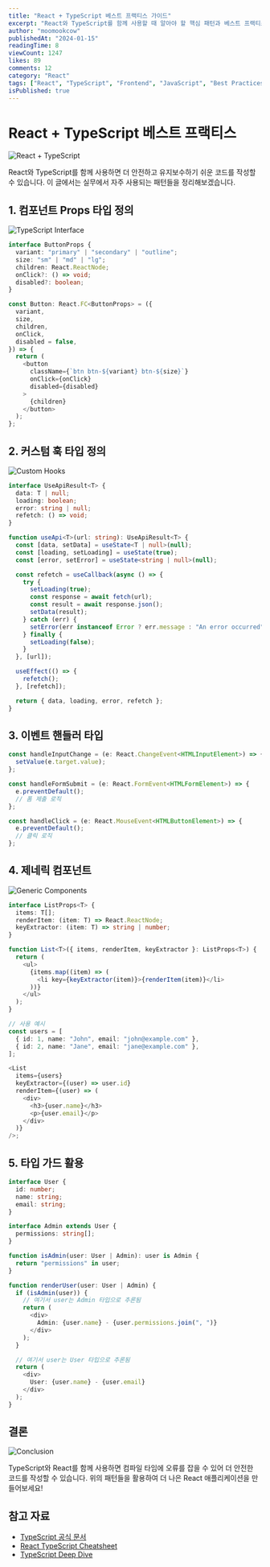 ```yaml
---
title: "React + TypeScript 베스트 프랙티스 가이드"
excerpt: "React와 TypeScript를 함께 사용할 때 알아야 할 핵심 패턴과 베스트 프랙티스를 정리했습니다."
author: "moomookcow"
publishedAt: "2024-01-15"
readingTime: 8
viewCount: 1247
likes: 89
comments: 12
category: "React"
tags: ["React", "TypeScript", "Frontend", "JavaScript", "Best Practices"]
isPublished: true
---
```


# React + TypeScript 베스트 프랙티스

![React + TypeScript](https://images.unsplash.com/photo-1516321318423-f06f85e504b3?w=800&h=400&fit=crop&crop=center)

React와 TypeScript를 함께 사용하면 더 안전하고 유지보수하기 쉬운 코드를 작성할 수 있습니다. 이 글에서는 실무에서 자주 사용되는 패턴들을 정리해보겠습니다.

## 1. 컴포넌트 Props 타입 정의

![TypeScript Interface](https://images.unsplash.com/photo-1517077304055-6e89abbf09b0?w=600&h=300&fit=crop&crop=center)

```typescript
interface ButtonProps {
  variant: "primary" | "secondary" | "outline";
  size: "sm" | "md" | "lg";
  children: React.ReactNode;
  onClick?: () => void;
  disabled?: boolean;
}

const Button: React.FC<ButtonProps> = ({
  variant,
  size,
  children,
  onClick,
  disabled = false,
}) => {
  return (
    <button
      className={`btn btn-${variant} btn-${size}`}
      onClick={onClick}
      disabled={disabled}
    >
      {children}
    </button>
  );
};
```

## 2. 커스텀 훅 타입 정의

![Custom Hooks](https://images.unsplash.com/photo-1555066931-4365d14bab8c?w=600&h=300&fit=crop&crop=center)

```typescript
interface UseApiResult<T> {
  data: T | null;
  loading: boolean;
  error: string | null;
  refetch: () => void;
}

function useApi<T>(url: string): UseApiResult<T> {
  const [data, setData] = useState<T | null>(null);
  const [loading, setLoading] = useState(true);
  const [error, setError] = useState<string | null>(null);

  const refetch = useCallback(async () => {
    try {
      setLoading(true);
      const response = await fetch(url);
      const result = await response.json();
      setData(result);
    } catch (err) {
      setError(err instanceof Error ? err.message : "An error occurred");
    } finally {
      setLoading(false);
    }
  }, [url]);

  useEffect(() => {
    refetch();
  }, [refetch]);

  return { data, loading, error, refetch };
}
```

## 3. 이벤트 핸들러 타입

```typescript
const handleInputChange = (e: React.ChangeEvent<HTMLInputElement>) => {
  setValue(e.target.value);
};

const handleFormSubmit = (e: React.FormEvent<HTMLFormElement>) => {
  e.preventDefault();
  // 폼 제출 로직
};

const handleClick = (e: React.MouseEvent<HTMLButtonElement>) => {
  e.preventDefault();
  // 클릭 로직
};
```

## 4. 제네릭 컴포넌트

![Generic Components](https://images.unsplash.com/photo-1551650975-87deedd944c3?w=600&h=300&fit=crop&crop=center)

```typescript
interface ListProps<T> {
  items: T[];
  renderItem: (item: T) => React.ReactNode;
  keyExtractor: (item: T) => string | number;
}

function List<T>({ items, renderItem, keyExtractor }: ListProps<T>) {
  return (
    <ul>
      {items.map((item) => (
        <li key={keyExtractor(item)}>{renderItem(item)}</li>
      ))}
    </ul>
  );
}

// 사용 예시
const users = [
  { id: 1, name: "John", email: "john@example.com" },
  { id: 2, name: "Jane", email: "jane@example.com" },
];

<List
  items={users}
  keyExtractor={(user) => user.id}
  renderItem={(user) => (
    <div>
      <h3>{user.name}</h3>
      <p>{user.email}</p>
    </div>
  )}
/>;
```

## 5. 타입 가드 활용

```typescript
interface User {
  id: number;
  name: string;
  email: string;
}

interface Admin extends User {
  permissions: string[];
}

function isAdmin(user: User | Admin): user is Admin {
  return "permissions" in user;
}

function renderUser(user: User | Admin) {
  if (isAdmin(user)) {
    // 여기서 user는 Admin 타입으로 추론됨
    return (
      <div>
        Admin: {user.name} - {user.permissions.join(", ")}
      </div>
    );
  }

  // 여기서 user는 User 타입으로 추론됨
  return (
    <div>
      User: {user.name} - {user.email}
    </div>
  );
}
```

## 결론

![Conclusion](https://images.unsplash.com/photo-1461749280684-dccba630e2f6?w=600&h=300&fit=crop&crop=center)

TypeScript와 React를 함께 사용하면 컴파일 타임에 오류를 잡을 수 있어 더 안전한 코드를 작성할 수 있습니다. 위의 패턴들을 활용하여 더 나은 React 애플리케이션을 만들어보세요!

## 참고 자료

- [TypeScript 공식 문서](https://www.typescriptlang.org/)
- [React TypeScript Cheatsheet](https://react-typescript-cheatsheet.netlify.app/)
- [TypeScript Deep Dive](https://basarat.gitbook.io/typescript/)
